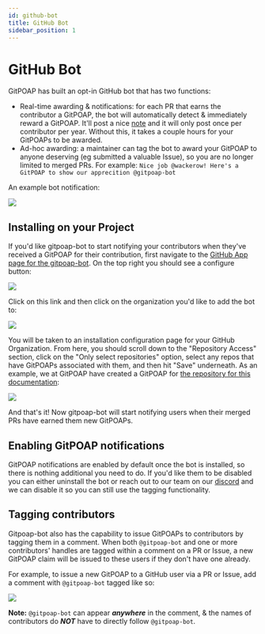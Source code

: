 ```yaml
---
id: github-bot
title: GitHub Bot
sidebar_position: 1
---
```


# GitHub Bot

GitPOAP has built an opt-in GitHub bot that has two functions:

 - Real-time awarding & notifications: for each PR that earns the contributor a GitPOAP, the bot will automatically detect & immediately reward a GitPOAP.  It'll post a nice [note](https://github.com/ethereum/ethereum-org-website/pull/8135#issuecomment-1265580429) and it will only post once per contributor per year.  Without this, it takes a couple hours for your GitPOAPs to be awarded.
 - Ad-hoc awarding: a maintainer can tag the bot to award your GitPOAP to anyone deserving (eg submitted a valuable Issue), so you are no longer limited to merged PRs.  For example: `Nice job @wackerow! Here's a GitPOAP to show our apprecition @gitpoap-bot`


An example bot notification:

<ImageContainer>
  <img
    src={require('@site/static/img/gitpoap_bot/example-comment.png').default}
    style={{
      width: '1000px',
      maxWidth: '100%',
      textAlign: 'center',
    }}
  />
</ImageContainer>


## Installing on your Project

If you'd like gitpoap-bot to start notifying your contributors when they've received a
GitPOAP for their contribution, first navigate to the
[GitHub App page for the gitpoap-bot](https://github.com/apps/gitpoap-bot).
On the top right you should see a configure button:

<ImageContainer>
  <img
    src={require('@site/static/img/gitpoap_bot/configure-app.png').default}
    style={{
      width: '1000px',
      maxWidth: '100%',
      textAlign: 'center',
    }}
  />
</ImageContainer>

Click on this link and then click on the organization you'd like to add the bot to:

<ImageContainer>
  <img
    src={require('@site/static/img/gitpoap_bot/choose-org.png').default}
    style={{
      width: '1000px',
      maxWidth: '100%',
      textAlign: 'center',
    }}
  />
</ImageContainer>

You will be taken to an installation configuration page for your GitHub Organization.
From here, you should scroll down to the "Repository Access" section, click on the
"Only select repositories" option, select any repos that have GitPOAPs associated
with them, and then hit "Save" underneath. As an example, we at GitPOAP have created
a GitPOAP for [the repository for this documentation](https://github.com/gitpoap/gitpoap-docs):

<ImageContainer>
  <img
    src={require('@site/static/img/gitpoap_bot/repo-select.png').default}
    style={{
      width: '1000px',
      maxWidth: '100%',
      textAlign: 'center',
    }}
  />
</ImageContainer>

And that's it! Now gitpoap-bot will start notifying users when their merged PRs have
earned them new GitPOAPs.

## Enabling GitPOAP notifications

GitPOAP notifications are enabled by default once the bot is installed, so there is nothing additional you need to do.  If you'd like them to be disabled you can either uninstall the bot or reach out to our team on our [discord](https://gitpoap.io/discord) and we can disable it so you can still use the tagging functionality.

## Tagging contributors

Gitpoap-bot also has the capability to issue GitPOAPs to contributors by tagging them in a
comment. When both `@gitpoap-bot` and one or more contributors' handles are tagged within a comment
on a PR or Issue, a new GitPOAP claim will be issued to these users if they don't have one already.

For example, to issue a new GitPOAP to a GitHub user via a PR or Issue, add a comment with `@gitpoap-bot` tagged like so:

<ImageContainer>
  <img
    src={require('@site/static/img/gitpoap_bot/sample-tagging-comment.png').default}
    style={{
      width: '1000px',
      maxWidth: '100%',
      textAlign: 'center',
    }}
  />
</ImageContainer>

<br />

**Note:** `@gitpoap-bot` can appear _**anywhere**_ in the comment, & the names of contributors do _**NOT**_ have
to directly follow `@gitpoap-bot`.
